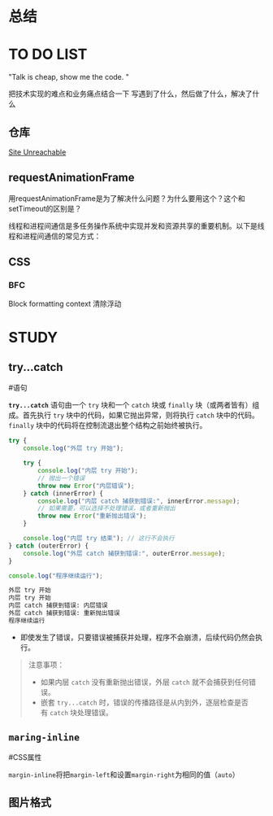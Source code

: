 # 总结







# TO DO LIST
"Talk is cheap, show me the code. "


把技术实现的难点和业务痛点结合一下
写遇到了什么，然后做了什么，解决了什么
## 仓库
[Site Unreachable](https://github.com/xiumubai/coding.git)
## requestAnimationFrame

用requestAnimationFrame是为了解决什么问题？为什么要用这个？这个和setTimeout的区别是？

线程和进程间通信是多任务操作系统中实现并发和资源共享的重要机制。以下是线程和进程间通信的常见方式：

## CSS
### BFC
Block formatting context
清除浮动


# STUDY

## try...catch
#语句

**`try...catch`** 语句由一个 `try` 块和一个 `catch` 块或 `finally` 块（或两者皆有）组成。首先执行 `try` 块中的代码，如果它抛出异常，则将执行 `catch` 块中的代码。`finally` 块中的代码将在控制流退出整个结构之前始终被执行。

```js
try {
    console.log("外层 try 开始");

    try {
        console.log("内层 try 开始");
        // 抛出一个错误
        throw new Error("内层错误");
    } catch (innerError) {
        console.log("内层 catch 捕获到错误:", innerError.message);
        // 如果需要，可以选择不处理错误，或者重新抛出
        throw new Error("重新抛出错误");
    }

    console.log("内层 try 结束"); // 这行不会执行
} catch (outerError) {
    console.log("外层 catch 捕获到错误:", outerError.message);
}

console.log("程序继续运行");
```

```bash
外层 try 开始
内层 try 开始
内层 catch 捕获到错误: 内层错误
外层 catch 捕获到错误: 重新抛出错误
程序继续运行
```

- 即使发生了错误，只要错误被捕获并处理，程序不会崩溃，后续代码仍然会执行。

> 注意事项：
>- 如果内层 `catch` 没有重新抛出错误，外层 `catch` 就不会捕获到任何错误。
>- 嵌套 `try...catch` 时，错误的传播路径是从内到外，逐层检查是否有 `catch` 块处理错误。

## `maring-inline`
#CSS属性 

`margin-inline`将把`margin-left`和设置`margin-right`为相同的值（`auto`）

## 图片格式
